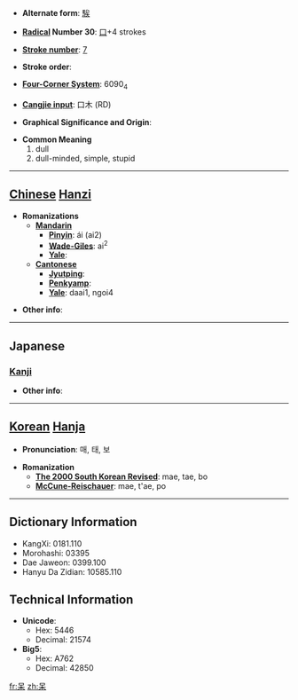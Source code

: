 * '''Alternate form''': [[騃]]

* '''[[Wiktionary:Chinese radical index| Radical]] Number 30''': [[Wiktionary:Chinese radical index 口|口]]+4 strokes

* '''[[Wiktionary:Chinese total strokes index|Stroke number]]''': [[Wiktionary:Chinese total strokes index 7|7]]

* '''Stroke order''': 

* '''[[Wiktionary:Chinese four corner index|Four-Corner System]]''': 6090<sub>4</sub>

* '''[[Wiktionary:Chinese Cangjie index|Cangjie input]]''': 口木 (RD)

* '''Graphical Significance and Origin''': 

* '''Common Meaning'''
*#dull
*# dull-minded, simple, stupid


----

== [[Chinese]] [[Hanzi]] ==

* '''Romanizations'''
** '''[[Mandarin]]'''
*** '''[[Pinyin]]''': ái (ai2)
*** '''[[Wade-Giles]]''': ai<sup>2</sup>
*** '''[[Yale]]''': 
** '''[[Cantonese]]'''
*** '''[[Jyutping]]''':
*** '''[[Penkyamp]]''': 
*** '''[[Yale]]''': daai1, ngoi4

* '''Other info''': 

----

==Japanese==
===[[Kanji]]===
{{kanji|on readings=[[ぼう]] (bō), [[がい]] (gai), [[ほう]] (hō)
|kun readings=[[おろか]] (oroka), [[あきれる]] (akireru)
}}

* '''Other info''':  

----

== [[Korean]] [[Hanja]] ==

* '''Pronunciation''': 매, 태, 보

* '''Romanization'''
** '''[[The 2000 South Korean Revised Romanization|The 2000 South Korean Revised]]''': mae, tae, bo
** '''[[McCune-Reischauer]]''': mae, t'ae, po

----

== Dictionary Information ==

* KangXi: 0181.110
* Morohashi: 03395
* Dae Jaweon: 0399.100
* Hanyu Da Zidian: 10585.110

== Technical Information ==

* '''Unicode''':
** Hex: 5446
** Decimal: 21574
* '''Big5''':
** Hex: A762
** Decimal: 42850

[[fr:呆]]
[[zh:呆]]